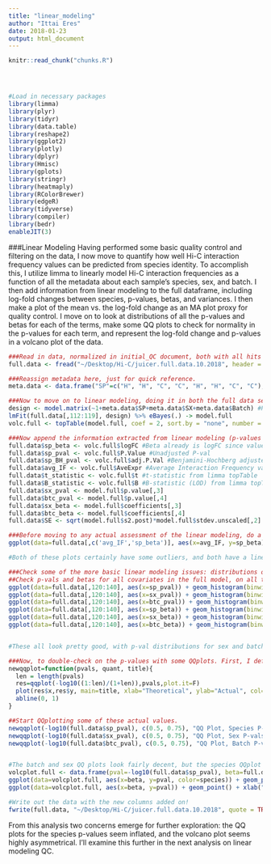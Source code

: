 ```yaml
---
title: "linear_modeling"
author: "Ittai Eres"
date: 2018-01-23
output: html_document
---
```


<!-- The file analysis/chunks.R contains chunks that define default settings
shared across the workflowr files. -->
```r
knitr::read_chunk("chunks.R")
```

<!-- Update knitr chunk options -->
```r
```

<!-- Insert the date the file was last updated -->
```r
```

<!-- Insert the code version (Git commit SHA1) if Git repository exists and R
 package git2r is installed -->
```r
```

<!-- Add your analysis here -->

```r
#Load in necessary packages
library(limma)
library(plyr)
library(tidyr)
library(data.table)
library(reshape2)
library(ggplot2)
library(plotly)
library(dplyr)
library(Hmisc)
library(gplots)
library(stringr)
library(heatmaply)
library(RColorBrewer)
library(edgeR)
library(tidyverse)
library(compiler)
library(bedr)
enableJIT(3)
```

###Linear Modeling
Having performed some basic quality control and filtering on the data, I now move to quantify how well Hi-C interaction frequency values can be predicted from species identity. To accomplish this, I utilize limma to linearly model Hi-C interaction frequencies as a function of all the metadata about each sample's species, sex, and batch. I then add information from linear modeling to the full dataframe, including log-fold changes between species, p-values, betas, and variances. I then make a plot of the mean vs. the log-fold change as an MA plot proxy for quality control. I move on to look at distributions of all the p-values and betas for each of the terms, make some QQ plots to check for normality in the p-values for each term, and represent the log-fold change and p-values in a volcano plot of the data.
```r
###Read in data, normalized in initial_QC document, both with all hits and conditioned upon a hit being discovered in 4 individuals.
full.data <- fread("~/Desktop/Hi-C/juicer.full.data.10.2018", header = TRUE, data.table=FALSE, stringsAsFactors = FALSE, showProgress = FALSE)

###Reassign metadata here, just for quick reference.
meta.data <- data.frame("SP"=c("H", "H", "C", "C", "H", "H", "C", "C"), "SX"=c("F", "M", "M", "F", "M", "F", "M", "F"), "Batch"=c(1, 1, 1, 1, 2, 2, 2, 2))

###Now to move on to linear modeling, doing it in both the full data set and the | 4 individuals condition. I utilize limma to make this quick, parllelizable, and simple. First make the model, then do the actual fitting, and finally do multiple testing adjustment with topTable.
design <- model.matrix(~1+meta.data$SP+meta.data$SX+meta.data$Batch) #Parameterize the linear model, with an intercept, and fixed effect terms for species, sex, and library prep batch. If you prefer to think in contrasts, my contrast is humans minus chimps. I prefer to think of one species as the baseline in the linear model, and in this case that's chimps (so chimps get a 0 for species, and humans get a 1).
lmFit(full.data[,112:119], design) %>% eBayes(.) -> model.full
volc.full <- topTable(model.full, coef = 2, sort.by = "none", number = Inf)

###Now append the information extracted from linear modeling (p-values and betas for species, sex, and batch) to the 2 data frames:
full.data$sp_beta <- volc.full$logFC #Beta already is logFC since values are log2(obs/exp) Hi-C reads.
full.data$sp_pval <- volc.full$P.Value #Unadjusted P-val
full.data$sp_BH_pval <- volc.full$adj.P.Val #Benjamini-Hochberg adjusted p-values
full.data$avg_IF <- volc.full$AveExpr #Average Interaction Frequency value across all individuals. Useful later for a variety of plots.
full.data$t_statistic <- volc.full$t #t-statistic from limma topTable
full.data$B_statistic <- volc.full$B #B-statistic (LOD) from limma topTable
full.data$sx_pval <- model.full$p.value[,3]
full.data$btc_pval <- model.full$p.value[,4]
full.data$sx_beta <- model.full$coefficients[,3]
full.data$btc_beta <- model.full$coefficients[,4]
full.data$SE <- sqrt(model.full$s2.post)*model.full$stdev.unscaled[,2]

###Before moving to any actual assessment of the linear modeling, do a QC check by producing MA plots for both the full set and | 4 individuals. The MA plot here is the mean of Hi-C contact frequencies (avg_IF) on the x-axis, and the logFC (species beta, in this case) on the y-axis. What we are generally looking for is a fairly uniform cloud around 0 stretching across the x-axis.
ggplot(data=full.data[,c('avg_IF','sp_beta')], aes(x=avg_IF, y=sp_beta)) + geom_point() + xlab("Means of Hi-C Contact Frequencies") + ylab("Species Beta (log ratio H/C)") + ggtitle("MA Plot, All Data")

#Both of these plots certainly have some outliers, and both have a linear trend I have previously examined that is symmetric across betas--I believe these lines to primarily be created by an orthology-calling issue, as many of the hits along them have all contact frequencies in one species extremely close to 0 (and not near-zero in the other species). Aside from this, there is also a large cloud in the negative beta side that is somewhat disturbing; this is something I still need to check. At the very least, the linear trends seen are symmetric across betas, so this is hopefully an issue that is affecting the two species SOMEWHAT equally.

###Check some of the more basic linear modeling issues: distributions of betas, p-vals, QQplot, volcano plot, etc.
##Check p-vals and betas for all covariates in the full model, on all the data.
ggplot(data=full.data[,120:140], aes(x=sp_pval)) + geom_histogram(binwidth=0.01) + ggtitle("P-vals for Species") + xlab("P-value")
ggplot(data=full.data[,120:140], aes(x=sx_pval)) + geom_histogram(binwidth=0.01) + ggtitle("P-vals for Sex") + xlab("P-value")
ggplot(data=full.data[,120:140], aes(x=btc_pval)) + geom_histogram(binwidth=0.01) + ggtitle("P-vals for Batch") + xlab("P-value")
ggplot(data=full.data[,120:140], aes(x=sp_beta)) + geom_histogram(binwidth=0.01) + ggtitle("Betas for Species") + xlab("Beta") + coord_cartesian(xlim=c(-6, 6), ylim=c(0, 150))
ggplot(data=full.data[,120:140], aes(x=sx_beta)) + geom_histogram(binwidth=0.01) + ggtitle("Betas for Sex") + xlab("Beta") + coord_cartesian(xlim=c(-6, 6), ylim=c(0, 150))
ggplot(data=full.data[,120:140], aes(x=btc_beta)) + geom_histogram(binwidth=0.01) + ggtitle("Betas for Batch") + xlab("Beta") + coord_cartesian(xlim=c(-6, 6), ylim=c(0, 150))


#These all look pretty good, with p-val distributions for sex and batch being fairly uniform, and betas all around being fairly normally distributed. We see distinct enrichment for significant p-values for the species term, which is what we were hoping for! Also of note is the fact that the beta distribution for species looks wider than those for batch and sex, reassuring us that species is a driving factor in differential Hi-C contacts.

###Now, to double-check on the p-values with some QQplots. First, I define a function for creating a qqplot easily and coloring elements of the distribution in order to understand where most of the density on the plot is:
newqqplot=function(pvals, quant, title){  
  len = length(pvals)
  res=qqplot(-log10((1:len)/(1+len)),pvals,plot.it=F)
  plot(res$x,res$y, main=title, xlab="Theoretical", ylab="Actual", col=ifelse(res$y>as.numeric(quantile(res$y, quant[1])), ifelse(res$y>as.numeric(quantile(res$y, quant[2])), "red", "blue"), "black"))
  abline(0, 1)
}

##Start QQplotting some of these actual values.
newqqplot(-log10(full.data$sp_pval), c(0.5, 0.75), "QQ Plot, Species P-vals, Full Data")
newqqplot(-log10(full.data$sx_pval), c(0.5, 0.75), "QQ Plot, Sex P-vals, Full Data")
newqqplot(-log10(full.data$btc_pval), c(0.5, 0.75), "QQ Plot, Batch P-vals, Full Data")


#The batch and sex QQ plots look fairly decent, but the species QQplot has the distribution rising off the axis extremely quickly, before even reaching 50% of the data. I will examine this in a separate markdown document for quality control on the linear modeling. For now, I show volcano plots of the data before looking to rectify this issue:
volcplot.full <- data.frame(pval=-log10(full.data$sp_pval), beta=full.data$sp_beta, species=full.data$disc_species)
ggplot(data=volcplot.full, aes(x=beta, y=pval, color=species)) + geom_point() + xlab("Log2 Fold Change in Contact Frequency") + ylab("P-values") + ggtitle("Contact Frequency Differences Colored by Species of Discovery") + coord_cartesian(xlim=c(-6, 6))
ggplot(data=volcplot.full, aes(x=beta, y=pval)) + geom_point() + xlab("Log2 Fold Change in Contact Frequency") + ylab("-log10 BH-corrected p-values") + ggtitle("Contact Frequency Differences") + coord_cartesian(xlim=c(-6, 6))

#Write out the data with the new columns added on!
fwrite(full.data, "~/Desktop/Hi-C/juicer.full.data.10.2018", quote = TRUE, sep = "\t", row.names = FALSE, col.names = TRUE, na="NA", showProgress = FALSE)
```
From this analysis two concerns emerge for further exploration: the QQ plots for the species p-values seem inflated, and the volcano plot seems highly asymmetrical. I'll examine this further in the next analysis on linear modeling QC.

<!-- Insert the session information into the document -->
```r
```
